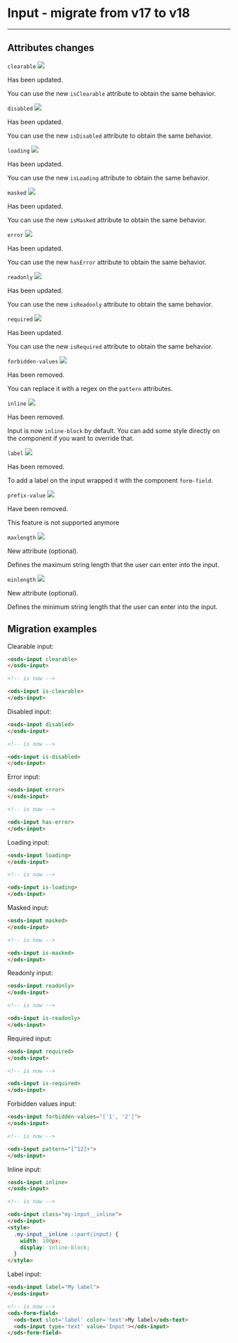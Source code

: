 
<Meta of={InputStories} name='Migration From 17.x' />

# Input - migrate from v17 to v18
----

## Attributes changes

`clearable` <img src="https://img.shields.io/badge/updated-00FFFF" />

Has been updated.

You can use the new `isClearable` attribute to obtain the same behavior.

`disabled` <img src="https://img.shields.io/badge/updated-00FFFF" />

Has been updated.

You can use the new `isDisabled` attribute to obtain the same behavior.

`loading` <img src="https://img.shields.io/badge/updated-00FFFF" />

Has been updated.

You can use the new `isLoading` attribute to obtain the same behavior.

`masked` <img src="https://img.shields.io/badge/updated-00FFFF" />

Has been updated.

You can use the new `isMasked` attribute to obtain the same behavior.

`error` <img src="https://img.shields.io/badge/updated-00FFFF" />

Has been updated.

You can use the new `hasError` attribute to obtain the same behavior.

`readonly` <img src="https://img.shields.io/badge/updated-00FFFF" />

Has been updated.

You can use the new `isReadonly` attribute to obtain the same behavior.

`required` <img src="https://img.shields.io/badge/updated-00FFFF" />

Has been updated.

You can use the new `isRequired` attribute to obtain the same behavior.

`forbidden-values` <img src="https://img.shields.io/badge/removed-FF0000" />

Has been removed.

You can replace it with a regex on the `pattern` attributes.

`inline` <img src="https://img.shields.io/badge/removed-FF0000" />

Has been removed.

Input is now `inline-block` by default.
You can add some style directly on the component if you want to override that.

`label` <img src="https://img.shields.io/badge/removed-FF0000" />

Has been removed.

To add a label on the input wrapped it with the component `form-field`.

`prefix-value` <img src="https://img.shields.io/badge/removed-FF0000" />

Have been removed.

This feature is not supported anymore

`maxlength` <img src="https://img.shields.io/badge/new-008000" />

New attribute (optional).

Defines the maximum string length that the user can enter into the input.

`minlength` <img src="https://img.shields.io/badge/new-008000" />

New attribute (optional).

Defines the minimum string length that the user can enter into the input.

## Migration examples


Clearable input:
```html
<osds-input clearable>
</osds-input>

<!-- is now -->

<ods-input is-clearable>
</ods-input>
```

Disabled input:
```html
<osds-input disabled>
</osds-input>

<!-- is now -->

<ods-input is-disabled>
</ods-input>
```

Error input:
```html
<osds-input error>
</osds-input>

<!-- is now -->

<ods-input has-error>
</ods-input>
```

Loading input:
```html
<osds-input loading>
</osds-input>

<!-- is now -->

<ods-input is-loading>
</ods-input>
```

Masked input:
```html
<osds-input masked>
</osds-input>

<!-- is now -->

<ods-input is-masked>
</ods-input>
```

Readonly input:
```html
<osds-input readonly>
</osds-input>

<!-- is now -->

<ods-input is-readonly>
</ods-input>
```

Required input:
```html
<osds-input required>
</osds-input>

<!-- is now -->

<ods-input is-required>
</ods-input>
```

Forbidden values input:
```html
<osds-input forbidden-values="['1', '2']">
</osds-input>

<!-- is now -->

<ods-input pattern="[^12]+">
</ods-input>
```

Inline input:
```html
<osds-input inline>
</osds-input>

<!-- is now -->

<ods-input class="my-input__inline">
</ods-input>
<style>
  .my-input__inline ::part(input) {
    width: 100px;
    display: inline-block;
  }
</style>
```

Label input:
```html
<osds-input label="My label">
</osds-input>

<!-- is now -->
<ods-form-field>
  <ods-text slot='label' color='text'>My label</ods-text>
  <ods-input type='text' value='Input'></ods-input>
</ods-form-field>
```

